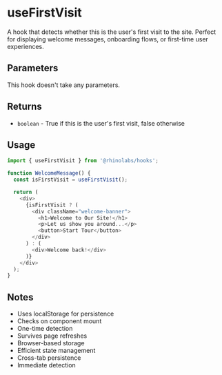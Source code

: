 # useFirstVisit

A hook that detects whether this is the user's first visit to the site. Perfect for displaying welcome messages, onboarding flows, or first-time user experiences.

## Parameters

This hook doesn't take any parameters.

## Returns

- `boolean` - True if this is the user's first visit, false otherwise

## Usage

```typescript
import { useFirstVisit } from '@rhinolabs/hooks';

function WelcomeMessage() {
  const isFirstVisit = useFirstVisit();

  return (
    <div>
      {isFirstVisit ? (
        <div className="welcome-banner">
          <h1>Welcome to Our Site!</h1>
          <p>Let us show you around...</p>
          <button>Start Tour</button>
        </div>
      ) : (
        <div>Welcome back!</div>
      )}
    </div>
  );
}
```

## Notes

- Uses localStorage for persistence
- Checks on component mount
- One-time detection
- Survives page refreshes
- Browser-based storage
- Efficient state management
- Cross-tab persistence
- Immediate detection
